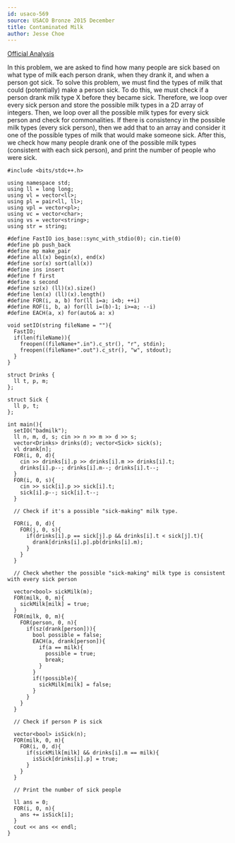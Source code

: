 ```yaml
---
id: usaco-569
source: USACO Bronze 2015 December
title: Contaminated Milk
author: Jesse Choe
---
```


[Official Analysis](http://www.usaco.org/current/data/sol_badmilk_bronze_dec15.html)

In this problem, we are asked to find how many people are sick based on what type of milk each person drank, when they drank it, and when a person got sick. To solve this problem, 
we must find the types of milk that could (potentially) make a person sick. To do this, we must check if a person drank milk type X before they became sick. Therefore, we loop over
every sick person and store the possible milk types in a 2D array of integers. Then, we loop over all the possible milk types for every sick person and check for commonalities. If
there is consistency in the possible milk types (every sick person), then we add that to an array and consider it one of the possible types of milk that would make someone sick.
After this, we check how many people drank one of the possible milk types (consistent with each sick person), and print the number of people who were sick.

<LanguageSection>

  <CPPSection>
  
    #include <bits/stdc++.h>

    using namespace std;
    using ll = long long;
    using vl = vector<ll>;
    using pl = pair<ll, ll>;
    using vpl = vector<pl>;
    using vc = vector<char>;
    using vs = vector<string>;
    using str = string;

    #define FastIO ios_base::sync_with_stdio(0); cin.tie(0)
    #define pb push_back
    #define mp make_pair
    #define all(x) begin(x), end(x)
    #define sor(x) sort(all(x))
    #define ins insert
    #define f first
    #define s second
    #define sz(x) (ll)(x).size()
    #define len(x) (ll)(x).length()
    #define FOR(i, a, b) for(ll i=a; i<b; ++i)
    #define ROF(i, b, a) for(ll i=(b)-1; i>=a; --i)
    #define EACH(a, x) for(auto& a: x)

    void setIO(string fileName = ""){
      FastIO;
      if(len(fileName)){
        freopen((fileName+".in").c_str(), "r", stdin);
        freopen((fileName+".out").c_str(), "w", stdout);
      }
    }

    struct Drinks {
      ll t, p, m;
    };

    struct Sick {
      ll p, t;
    };

    int main(){
      setIO("badmilk");
      ll n, m, d, s; cin >> n >> m >> d >> s;
      vector<Drinks> drinks(d); vector<Sick> sick(s);
      vl drank[n];
      FOR(i, 0, d){
        cin >> drinks[i].p >> drinks[i].m >> drinks[i].t;
        drinks[i].p--; drinks[i].m--; drinks[i].t--;
      }
      FOR(i, 0, s){
        cin >> sick[i].p >> sick[i].t;
        sick[i].p--; sick[i].t--;
      }
      
      // Check if it's a possible "sick-making" milk type.
      
      FOR(i, 0, d){
        FOR(j, 0, s){
          if(drinks[i].p == sick[j].p && drinks[i].t < sick[j].t){
            drank[drinks[i].p].pb(drinks[i].m);
          }
        }
      }
      
      // Check whether the possible "sick-making" milk type is consistent with every sick person 
      
      vector<bool> sickMilk(m);
      FOR(milk, 0, m){
        sickMilk[milk] = true;
      }
      FOR(milk, 0, m){
        FOR(person, 0, n){
          if(sz(drank[person])){
            bool possible = false;
            EACH(a, drank[person]){
              if(a == milk){
                possible = true;
                break;
              }
            }
            if(!possible){
              sickMilk[milk] = false;
            }
          }
        }
      }
      
      // Check if person P is sick
      
      vector<bool> isSick(n);
      FOR(milk, 0, m){
        FOR(i, 0, d){
          if(sickMilk[milk] && drinks[i].m == milk){
            isSick[drinks[i].p] = true;
          }
        }
      }
      
      // Print the number of sick people
      
      ll ans = 0;
      FOR(i, 0, n){
        ans += isSick[i];
      }
      cout << ans << endl;
    }
  </CPPSection>

</LanguageSection>
